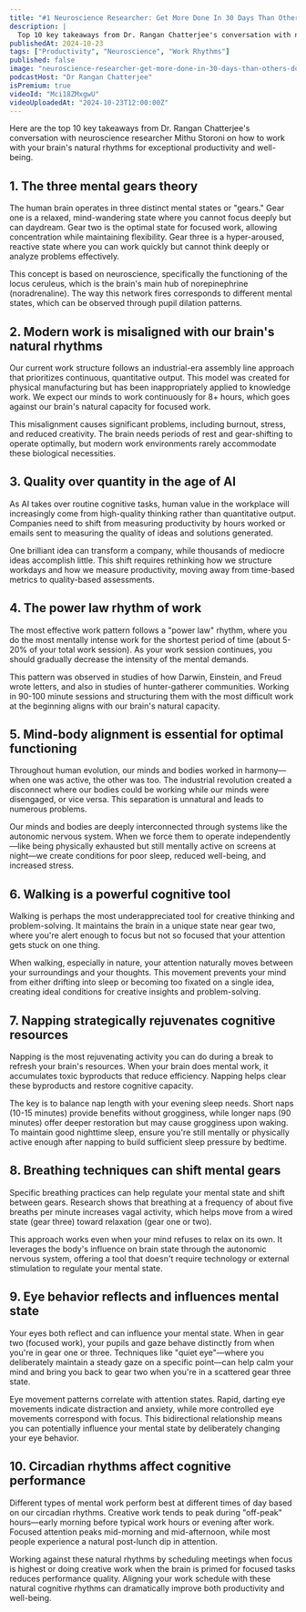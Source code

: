 ```yaml
---
title: "#1 Neuroscience Researcher: Get More Done In 30 Days Than Others Do In 12 Months | Mithu Storoni"
description: |
  Top 10 key takeaways from Dr. Rangan Chatterjee's conversation with neuroscience researcher Mithu Storoni on how to work with your brain's natural rhythms for exceptional productivity and well-being.
publishedAt: 2024-10-23
tags: ["Productivity", "Neuroscience", "Work Rhythms"]
published: false
image: "neuroscience-researcher-get-more-done-in-30-days-than-others-do-in-12-months-mithu-storoni.jpg"
podcastHost: "Dr Rangan Chatterjee"
isPremium: true
videoId: "Mci18ZMxgwU"
videoUploadedAt: "2024-10-23T12:00:00Z"
---
```



<PodcastSummaryPageLayout frontmatter={frontmatter}>
Here are the top 10 key takeaways from Dr. Rangan Chatterjee's conversation with neuroscience researcher Mithu Storoni on how to work with your brain's natural rhythms for exceptional productivity and well-being.

## 1. The three mental gears theory

The human brain operates in three distinct mental states or "gears." Gear one is a relaxed, mind-wandering state where you cannot focus deeply but can daydream. Gear two is the optimal state for focused work, allowing concentration while maintaining flexibility. Gear three is a hyper-aroused, reactive state where you can work quickly but cannot think deeply or analyze problems effectively.

This concept is based on neuroscience, specifically the functioning of the locus ceruleus, which is the brain's main hub of norepinephrine (noradrenaline). The way this network fires corresponds to different mental states, which can be observed through pupil dilation patterns.

## 2. Modern work is misaligned with our brain's natural rhythms

Our current work structure follows an industrial-era assembly line approach that prioritizes continuous, quantitative output. This model was created for physical manufacturing but has been inappropriately applied to knowledge work. We expect our minds to work continuously for 8+ hours, which goes against our brain's natural capacity for focused work.

This misalignment causes significant problems, including burnout, stress, and reduced creativity. The brain needs periods of rest and gear-shifting to operate optimally, but modern work environments rarely accommodate these biological necessities.

## 3. Quality over quantity in the age of AI

As AI takes over routine cognitive tasks, human value in the workplace will increasingly come from high-quality thinking rather than quantitative output. Companies need to shift from measuring productivity by hours worked or emails sent to measuring the quality of ideas and solutions generated.

One brilliant idea can transform a company, while thousands of mediocre ideas accomplish little. This shift requires rethinking how we structure workdays and how we measure productivity, moving away from time-based metrics to quality-based assessments.

## 4. The power law rhythm of work

The most effective work pattern follows a "power law" rhythm, where you do the most mentally intense work for the shortest period of time (about 5-20% of your total work session). As your work session continues, you should gradually decrease the intensity of the mental demands.

This pattern was observed in studies of how Darwin, Einstein, and Freud wrote letters, and also in studies of hunter-gatherer communities. Working in 90-100 minute sessions and structuring them with the most difficult work at the beginning aligns with our brain's natural capacity.

## 5. Mind-body alignment is essential for optimal functioning

Throughout human evolution, our minds and bodies worked in harmony—when one was active, the other was too. The industrial revolution created a disconnect where our bodies could be working while our minds were disengaged, or vice versa. This separation is unnatural and leads to numerous problems.

Our minds and bodies are deeply interconnected through systems like the autonomic nervous system. When we force them to operate independently—like being physically exhausted but still mentally active on screens at night—we create conditions for poor sleep, reduced well-being, and increased stress.

## 6. Walking is a powerful cognitive tool

Walking is perhaps the most underappreciated tool for creative thinking and problem-solving. It maintains the brain in a unique state near gear two, where you're alert enough to focus but not so focused that your attention gets stuck on one thing.

When walking, especially in nature, your attention naturally moves between your surroundings and your thoughts. This movement prevents your mind from either drifting into sleep or becoming too fixated on a single idea, creating ideal conditions for creative insights and problem-solving.

## 7. Napping strategically rejuvenates cognitive resources

Napping is the most rejuvenating activity you can do during a break to refresh your brain's resources. When your brain does mental work, it accumulates toxic byproducts that reduce efficiency. Napping helps clear these byproducts and restore cognitive capacity.

The key is to balance nap length with your evening sleep needs. Short naps (10-15 minutes) provide benefits without grogginess, while longer naps (90 minutes) offer deeper restoration but may cause grogginess upon waking. To maintain good nighttime sleep, ensure you're still mentally or physically active enough after napping to build sufficient sleep pressure by bedtime.

## 8. Breathing techniques can shift mental gears

Specific breathing practices can help regulate your mental state and shift between gears. Research shows that breathing at a frequency of about five breaths per minute increases vagal activity, which helps move from a wired state (gear three) toward relaxation (gear one or two).

This approach works even when your mind refuses to relax on its own. It leverages the body's influence on brain state through the autonomic nervous system, offering a tool that doesn't require technology or external stimulation to regulate your mental state.

## 9. Eye behavior reflects and influences mental state

Your eyes both reflect and can influence your mental state. When in gear two (focused work), your pupils and gaze behave distinctly from when you're in gear one or three. Techniques like "quiet eye"—where you deliberately maintain a steady gaze on a specific point—can help calm your mind and bring you back to gear two when you're in a scattered gear three state.

Eye movement patterns correlate with attention states. Rapid, darting eye movements indicate distraction and anxiety, while more controlled eye movements correspond with focus. This bidirectional relationship means you can potentially influence your mental state by deliberately changing your eye behavior.

## 10. Circadian rhythms affect cognitive performance

Different types of mental work perform best at different times of day based on our circadian rhythms. Creative work tends to peak during "off-peak" hours—early morning before typical work hours or evening after work. Focused attention peaks mid-morning and mid-afternoon, while most people experience a natural post-lunch dip in attention.

Working against these natural rhythms by scheduling meetings when focus is highest or doing creative work when the brain is primed for focused tasks reduces performance quality. Aligning your work schedule with these natural cognitive rhythms can dramatically improve both productivity and well-being.

</PodcastSummaryPageLayout>

